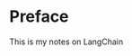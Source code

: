 # Preface {.unnumbered}

::: {.callout-note appearance="default"}
This is my notes on LangChain
:::

